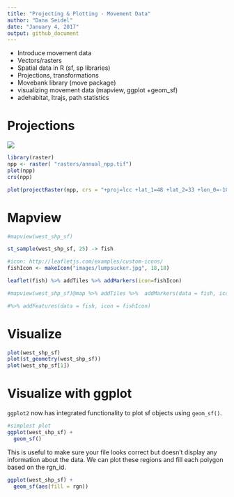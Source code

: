 ```yaml
---
title: "Projecting & Plotting - Movement Data"
author: "Dana Seidel"
date: "January 4, 2017"
output: github_document
---
```


- Introduce movement data
- Vectors/rasters
- Spatial data in R (sf, sp libraries)
- Projections, transformations
- Movebank library (move package)
- visualizing movement data (mapview, ggplot +geom_sf)
- adehabitat, ltrajs, path statistics

# Projections

![]("./../../images/crs.png")


```r
library(raster)
npp <- raster( "rasters/annual_npp.tif")
plot(npp)
crs(npp)

plot(projectRaster(npp, crs = "+proj=lcc +lat_1=48 +lat_2=33 +lon_0=-100 +ellps=WGS84"))


```

# Mapview

```r
#mapview(west_shp_sf)

st_sample(west_shp_sf, 25) -> fish

#icon: http://leafletjs.com/examples/custom-icons/
fishIcon <- makeIcon("images/lumpsucker.jpg", 18,18)

leaflet(fish) %>% addTiles %>% addMarkers(icon=fishIcon)

#mapview(west_shp_sf)@map %>% addTiles %>%  addMarkers(data = fish, icon=fishIcon)

#%>% addFeatures(data = fish, icon = fishIcon)

```

# Visualize

```r
plot(west_shp_sf)
plot(st_geometry(west_shp_sf))
plot(west_shp_sf[1])
```


# Visualize with ggplot

`ggplot2` now has integrated functionality to plot sf objects using `geom_sf()`.

```r

#simplest plot
ggplot(west_shp_sf) +
  geom_sf()

```

This is useful to make sure your file looks correct but doesn't display any information about the data. We can plot these regions and fill each polygon based on the rgn_id.

```r
ggplot(west_shp_sf) +
  geom_sf(aes(fill = rgn))
```
